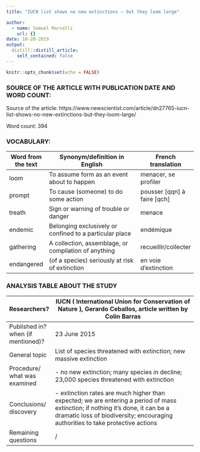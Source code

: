 ```yaml
---
title: "IUCN list shows no new extinctions – but they loom large"

author:
  - name: Samuel Marcelli
    url: {}
date: 10-20-2019
output:
  distill::distill_article:
    self_contained: false
---
```


```r
knitr::opts_chunk$set(echo = FALSE)
```

### SOURCE OF THE ARTICLE WITH PUBLICATION DATE AND WORD COUNT:

Source of the article: https://www.newscientist.com/article/dn27765-iucn-list-shows-no-new-extinctions-but-they-loom-large/

Word count: 394

### VOCABULARY: 

| Word from the text | Synonym/definition in English                           | French translation          |
| ------------------ | ------------------------------------------------------- | --------------------------- |
| loom               | To assume form as an event about to happen              | menacer, se profiler        |
| prompt             | To cause (someone) to do some action                    | pousser [qqn] à faire [qch] |
| treath             |  Sign or warning of trouble or danger                   | menace                      |
| endemic            | Belonging exclusively or confined to a particular place | endémique                   |
| gathering          |  A collection, assemblage, or compilation of anything   | recueillir/collecter        |
| endangered         | (of a species) seriously at risk of extinction          | en voie d'extinction        |

### ANALYSIS TABLE ABOUT THE STUDY

| Researchers?                       | IUCN ( International Union for Conservation of Nature ), Gerardo Ceballos, article written by Colin Barras                                                                                                              |
| ---------------------------------- | ----------------------------------------------------------------------------------------------------------------------------------------------------------------------------------------------------------------------- |
| Published in? when (if mentioned)? | 23 June 2015                                                                                                                                                                                                            |
| General topic                      | List of species threatened with extinction; new massive extinction                                                                                                                                                      |
| Procedure/ what was examined       | - no new extinction; many species in decline; 23,000 species threatened with extinction                                                                                                                               |
| Conclusions/ discovery             | -    extinction rates are much higher than expected; we are entering a period of mass extinction;  if nothing it's done, it can be a dramatic loss of biodiversity; encouraging authorities to take protective actions  |
| Remaining questions                | /                                                                                                                                                                                                                       |
